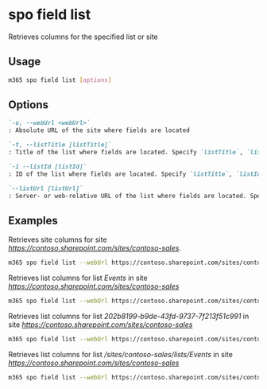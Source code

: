
# spo field list

Retrieves columns for the specified list or site

## Usage

```sh
m365 spo field list [options]
```

## Options

```md definition-list
`-u, --webUrl <webUrl>`
: Absolute URL of the site where fields are located

`-t, --listTitle [listTitle]`
: Title of the list where fields are located. Specify `listTitle`, `listId` or `listUrl`

`-i --listId [listId]`
: ID of the list where fields are located. Specify `listTitle`, `listId` or `listUrl`

`--listUrl [listUrl]`
: Server- or web-relative URL of the list where fields are located. Specify `listTitle`, `listId` or `listUrl`
```

<Global />

## Examples

Retrieves site columns for site _https://contoso.sharepoint.com/sites/contoso-sales_.

```sh
m365 spo field list --webUrl https://contoso.sharepoint.com/sites/contoso-sales
```

Retrieves list columns for list _Events_ in site _https://contoso.sharepoint.com/sites/contoso-sales_

```sh
m365 spo field list --webUrl https://contoso.sharepoint.com/sites/contoso-sales --listTitle Events
```

Retrieves list columns for list _202b8199-b9de-43fd-9737-7f213f51c991_ in site _https://contoso.sharepoint.com/sites/contoso-sales_

```sh
m365 spo field list --webUrl https://contoso.sharepoint.com/sites/contoso-sales --listId '202b8199-b9de-43fd-9737-7f213f51c991'
```

Retrieves list columns for list _/sites/contoso-sales/lists/Events_ in site _https://contoso.sharepoint.com/sites/contoso-sales_

```sh
m365 spo field list --webUrl https://contoso.sharepoint.com/sites/contoso-sales --listUrl '/sites/contoso-sales/lists/Events'
```
